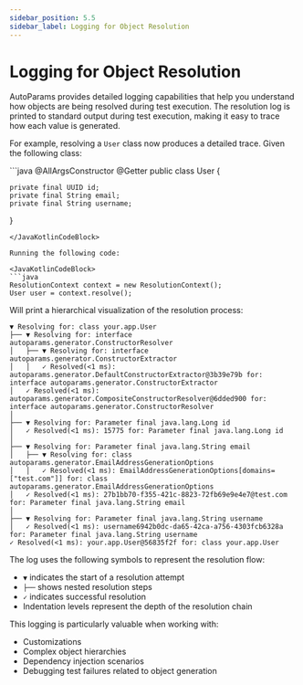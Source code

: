 ```yaml
---
sidebar_position: 5.5
sidebar_label: Logging for Object Resolution
---
```



# Logging for Object Resolution

AutoParams provides detailed logging capabilities that help you understand how objects are being resolved during test execution. The resolution log is printed to standard output during test execution, making it easy to trace how each value is generated.

For example, resolving a `User` class now produces a detailed trace. Given the following class:

<JavaKotlinCodeBlock>
```java
@AllArgsConstructor
@Getter
public class User {

    private final UUID id;
    private final String email;
    private final String username;
}
```
</JavaKotlinCodeBlock>

Running the following code:

<JavaKotlinCodeBlock>
```java
ResolutionContext context = new ResolutionContext();
User user = context.resolve();
```
</JavaKotlinCodeBlock>

Will print a hierarchical visualization of the resolution process:

```text
▼ Resolving for: class your.app.User
├── ▼ Resolving for: interface autoparams.generator.ConstructorResolver
│   ├── ▼ Resolving for: interface autoparams.generator.ConstructorExtractor
│   │   ✓ Resolved(<1 ms): autoparams.generator.DefaultConstructorExtractor@3b39e79b for: interface autoparams.generator.ConstructorExtractor
│   ✓ Resolved(<1 ms): autoparams.generator.CompositeConstructorResolver@6dded900 for: interface autoparams.generator.ConstructorResolver
│
├── ▼ Resolving for: Parameter final java.lang.Long id
│   ✓ Resolved(<1 ms): 15775 for: Parameter final java.lang.Long id
│
├── ▼ Resolving for: Parameter final java.lang.String email
│   ├── ▼ Resolving for: class autoparams.generator.EmailAddressGenerationOptions
│   │   ✓ Resolved(<1 ms): EmailAddressGenerationOptions[domains=["test.com"]] for: class autoparams.generator.EmailAddressGenerationOptions
│   ✓ Resolved(<1 ms): 27b1bb70-f355-421c-8823-72fb69e9e4e7@test.com for: Parameter final java.lang.String email
│
├── ▼ Resolving for: Parameter final java.lang.String username
│   ✓ Resolved(<1 ms): username6942b0dc-da65-42ca-a756-4303fcb6328a for: Parameter final java.lang.String username
✓ Resolved(<1 ms): your.app.User@56835f2f for: class your.app.User
```

The log uses the following symbols to represent the resolution flow:
- `▼` indicates the start of a resolution attempt
- `├──` shows nested resolution steps
- `✓` indicates successful resolution
- Indentation levels represent the depth of the resolution chain

This logging is particularly valuable when working with:
- Customizations
- Complex object hierarchies
- Dependency injection scenarios
- Debugging test failures related to object generation
